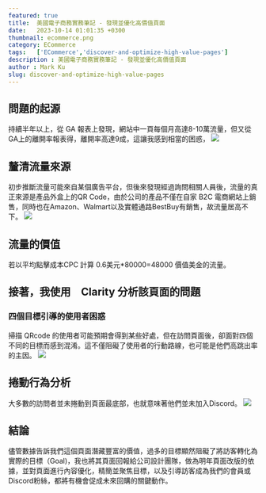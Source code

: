 ```yaml
---
featured: true
title:  美國電子商務實務筆記 - 發現並優化高價值頁面
date:   2023-10-14 01:01:35 +0300
thumbnail: ecommerce.png
category: ECommerce
tags:   ['ECommerce','discover-and-optimize-high-value-pages']
description : 美國電子商務實務筆記 - 發現並優化高價值頁面
author : Mark Ku
slug: discover-and-optimize-high-value-pages
---
```


## 問題的起源
持續半年以上，從 GA 報表上發現，網站中一頁每個月高達8-10萬流量，但又從 GA上的離開率報表得，離開率高達9成，這讓我感到相當的困惑，
![](1.png)

## 釐清流量來源
初步推斷流量可能來自某個廣告平台，但後來發現經過詢問相關人員後，流量的真正來源是產品外盒上的QR Code，由於公司的產品不僅在自家 B2C 電商網站上銷售，同時也在Amazon、Walmart以及實體通路BestBuy有銷售，故流量居高不下。
![](2.png)

## 流量的價值 
若以平均點擊成本CPC 計算 0.6美元*80000=48000 價值美金的流量。

## 接著，我使用　Clarity 分析該頁面的問題
### 四個目標引導的使用者困惑
掃描 QRcode 的使用者可能預期會得到某些好處，但在訪問頁面後，卻面對四個不同的目標而感到混淆。這不僅阻礙了使用者的行動路線，也可能是他們高跳出率的主因。
![](3.png)

## 捲動行為分析
大多數的訪問者並未捲動到頁面最底部，也就意味著他們並未加入Discord。
![](4.png)

## 結論
儘管數據告訴我們這個頁面潛藏豐富的價值，過多的目標顯然阻礙了將訪客轉化為實際的目標（Goal)，我也將其頁面回報給公司設計團隊，做為明年頁面改版的依據，並對頁面進行內容優化，精簡並聚焦目標，以及引導訪客成為我們的會員或Discord粉絲，都將有機會促成未來回購的關鍵動作。

